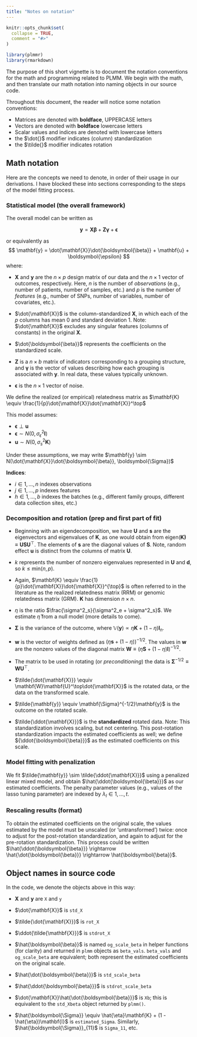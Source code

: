 ```yaml
---
title: "Notes on notation"
---
```


```r
knitr::opts_chunk$set(
  collapse = TRUE,
  comment = "#>"
)
```

```r
library(plmmr)
library(rmarkdown)
```

The purpose of this short vignette is to document the notation conventions for the math and programming related to PLMM. We begin with the math, and then translate our math notation into naming objects in our source code.

Throughout this document, the reader will notice some notation conventions:

-   Matrices are denoted with **boldface**, UPPERCASE letters
-   Vectors are denoted with **boldface** lowercase letters
-   Scalar values and indices are denoted with lowercase letters
-   the $\dot{}$ modifier indicates (column) standardization
-   the $\tilde{}$ modifier indicates rotation

## Math notation

Here are the concepts we need to denote, in order of their usage in our derivations. I have blocked these into sections corresponding to the steps of the model fitting process.

### Statistical model (the overall framework)

The overall model can be written as

$$
\mathbf{y} = \mathbf{X}\boldsymbol{\beta} + \mathbf{Z}\boldsymbol{\gamma} + \boldsymbol{\epsilon}
$$

or equivalently as $$
\mathbf{y} = \dot{\mathbf{X}}\dot{\boldsymbol{\beta}} + \mathbf{u} + \boldsymbol{\epsilon}
$$ where:

-   $\mathbf{X}$ and $\mathbf{y}$ are the $n \times p$ design matrix of our data and the $n \times 1$ vector of outcomes, respectively. Here, $n$ is the number of *observations* (e.g., number of patients, number of samples, etc.) and $p$ is the number of *features* (e.g., number of SNPs, number of variables, number of covariates, etc.).

-   $\dot{\mathbf{X}}$ is the column-standardized $\mathbf{X}$, in which each of the $p$ columns has mean 0 and standard deviation 1. Note: $\dot{\mathbf{X}}$ excludes any singular features (columns of constants) in the original $\mathbf{X}$.

-   $\dot{\boldsymbol{\beta}}$ represents the coefficients on the standardized scale.

-   $\mathbf{Z}$ is a $n \times b$ matrix of indicators corresponding to a grouping structure, and $\boldsymbol{\gamma}$ is the vector of values describing how each grouping is associated with $\mathbf{y}$. In real data, these values typically unknown.

-   $\boldsymbol{\epsilon}$ is the $n \times 1$ vector of noise.

We define the realized (or empirical) relatedness matrix as $\mathbf{K} \equiv \frac{1}{p}\dot{\mathbf{X}}\dot{\mathbf{X}}^\top$

This model assumes:

-   $\boldsymbol{\epsilon} \perp \mathbf{u}$
-   $\boldsymbol{\epsilon} \sim N(0, \sigma^2_{\epsilon}\mathbf{I})$
-   $\mathbf{u} \sim N(0, \sigma^2_{s}\mathbf{K})$

Under these assumptions, we may write $\mathbf{y} \sim N(\dot{\mathbf{X}}\dot{\boldsymbol{\beta}}, \boldsymbol{\Sigma})$

**Indices**:

-   $i \in 1,..., n$ indexes observations
-   $j \in 1,..., p$ indexes features
-   $h \in 1,..., b$ indexes the batches (e.g., different family groups, different data collection sites, etc.)

### Decomposition and rotation (prep and first part of fit)

-   Beginning with an eigendecomposition, we have $\mathbf{U}$ and $\mathbf{s}$ are the eigenvectors and eigenvalues of $\mathbf{K}$, as one would obtain from $\text{eigen}(\mathbf{K)} \equiv \mathbf{U}\mathbf{S}\mathbf{U}^\top$. The elements of $\mathbf{s}$ are the diagonal values of $\mathbf{S}$. Note, random effect $\mathbf{u}$ is distinct from the columns of matrix $\mathbf{U}$.

-   $k$ represents the number of nonzero eigenvalues represented in $\mathbf{U}$ and $\mathbf{d}$, so $k \leq \text{min}(n,p)$.

-   Again, $\mathbf{K} \equiv \frac{1}{p}\dot{\mathbf{X}}\dot{\mathbf{X}}^{\top}$ is often referred to in the literature as the realized relatedness matrix (RRM) or genomic relatedness matrix (GRM). $\mathbf{K}$ has dimension $n \times n$. 

-   $\eta$ is the ratio $\frac{\sigma^2_s}{\sigma^2_e + \sigma^2_s}$. We estimate $\hat{\eta}$ from a null model (more details to come).

-   $\mathbf{\Sigma}$ is the variance of the outcome, where $\mathbb{V}({\mathbf{y}}) \propto \eta \mathbf{K} + (1 - \eta)\mathbf{I}_n$.

-   $\mathbf{w}$ is the vector of weights defined as $(\eta\mathbf{\mathbf{s}} + (1-\eta))^{-1/2}$. The values in $\mathbf{w}$ are the nonzero values of the diagonal matrix $\mathbf{W} \equiv (\eta\mathbf{S} + (1 - \eta)\mathbf{I})^{-1/2}$.

-   The matrix to be used in rotating (or *preconditioning*) the data is $\mathbf{\Sigma}^{-1/2} \equiv \mathbf{W}\mathbf{U}^\top$.

-   $\tilde{\dot{\mathbf{X}}} \equiv \mathbf{W}\mathbf{U}^\top\dot{\mathbf{X}}$ is the rotated data, or the data on the transformed scale.

-   $\tilde{\mathbf{y}} \equiv \mathbf{\Sigma}^{-1/2}\mathbf{y}$ is the outcome on the rotated scale.

-   $\tilde{\ddot{\mathbf{X}}}$ is the **standardized** rotated data. Note: This standardization involves scaling, but not centering. This post-rotation standardization impacts the estimated coefficients as well; we define ${\ddot{\boldsymbol{\beta}}}$ as the estimated coefficients on this scale.

### Model fitting with penalization

We fit $\tilde{\mathbf{y}} \sim \tilde{\ddot{\mathbf{X}}}$ using a penalized linear mixed model, and obtain $\hat{\ddot{\boldsymbol{\beta}}}$ as our estimated coefficients. The penalty parameter values (e.g., values of the lasso tuning parameter) are indexed by $\lambda_l \in 1,..., t$.

### Rescaling results (format)

To obtain the estimated coefficients on the original scale, the values estimated by the model must be unscaled (or 'untransformed') twice: once to adjust for the post-rotation standardization, and again to adjust for the pre-rotation standardization. This process could be written $\hat{\ddot{\boldsymbol{\beta}}} \rightarrow \hat{\dot{\boldsymbol{\beta}}} \rightarrow \hat{\boldsymbol{\beta}}$.

## Object names in source code

In the code, we denote the objects above in this way:

-   $\mathbf{X}$ and $\mathbf{y}$ are `X` and `y`

-   $\dot{\mathbf{X}}$ is `std_X`

-   $\tilde{\dot{\mathbf{X}}}$ is `rot_X`

-   $\ddot{\tilde{\mathbf{X}}}$ is `stdrot_X`

-   $\hat{\boldsymbol{\beta}}$ is named `og_scale_beta` in helper functions (for clarity) and returned in `plmm` objects as `beta_vals`. `beta_vals` and `og_scale_beta` are equivalent; both represent the estimated coefficients on the original scale. 

-   $\hat{\dot{\boldsymbol{\beta}}}$ is `std_scale_beta`

-   $\hat{\ddot{\boldsymbol{\beta}}}$ is `stdrot_scale_beta`

-   $\dot{\mathbf{X}}\hat{\dot{\boldsymbol{\beta}}}$ is `Xb`; this is equivalent to the `std_Xbeta` object returned by `plmm()`.

-   $\hat{\boldsymbol{\Sigma}} \equiv \hat{\eta}\mathbf{K} + (1 - \hat{\eta})\mathbf{I}$ is `estimated_Sigma`. Similarly, $\hat{\boldsymbol{\Sigma}}_{11}$ is `Sigma_11`, etc. 





